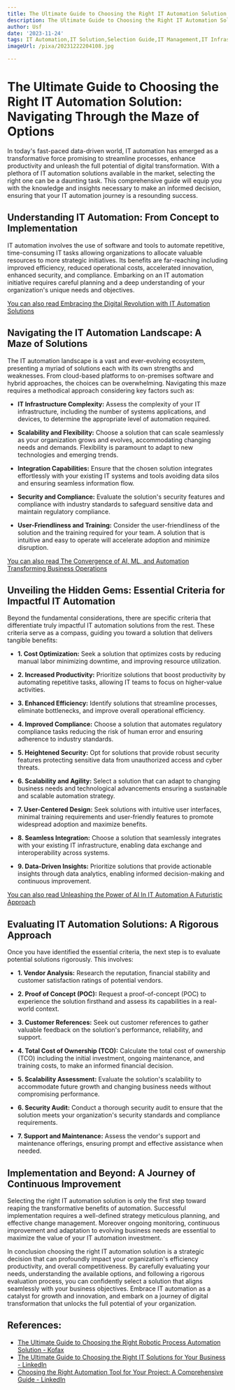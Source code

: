 ```yaml
---
title: The Ultimate Guide to Choosing the Right IT Automation Solution
description: The Ultimate Guide to Choosing the Right IT Automation Solution
author: Usf
date: '2023-11-24'
tags: IT Automation,IT Solution,Selection Guide,IT Management,IT Infrastructure
imageUrl: /pixa/20231222204108.jpg

---
```

# The Ultimate Guide to  Choosing the Right  IT Automation Solution: Navigating Through the Maze of Options

In today's  fast-paced data-driven world, IT automation has emerged as a transformative force promising to streamline processes, enhance productivity and unleash  the full potential of digital transformation.  With a plethora of IT automation solutions available in the market, selecting the right  one can be a daunting task. This comprehensive guide will equip you with the knowledge and insights necessary to make an informed  decision, ensuring that your IT automation journey is a resounding success.

## Understanding IT Automation:  From Concept to Implementation

IT automation involves the use of software and  tools to automate repetitive, time-consuming IT tasks allowing organizations to allocate  valuable resources to more strategic initiatives. Its benefits are far-reaching including improved efficiency, reduced operational  costs, accelerated innovation, enhanced security, and compliance. Embarking on an IT automation  initiative requires careful planning and a deep understanding of  your organization's unique needs and  objectives.

[You can also read  Embracing the Digital Revolution with IT Automation Solutions](Embracing%20the%20Digital%20Revolution%20with%20IT%20Automation%20Solutions)


## Navigating the IT Automation Landscape: A  Maze of Solutions

The IT automation landscape is a vast and ever-evolving ecosystem, presenting a myriad of solutions each with its own strengths and weaknesses. From  cloud-based platforms to on-premises software and hybrid approaches, the choices can be overwhelming. Navigating this maze requires a methodical approach considering key factors such as:

* **IT Infrastructure Complexity:** Assess the complexity of your IT infrastructure, including the number of systems applications, and devices, to determine the appropriate level of automation required.

* **Scalability and Flexibility:** Choose a solution that can scale seamlessly as your organization grows and evolves, accommodating changing needs and  demands.  Flexibility is  paramount to adapt to  new technologies and  emerging trends.

* **Integration Capabilities:** Ensure that the chosen solution integrates effortlessly with your existing IT systems and tools avoiding data silos and ensuring seamless information flow.

* **Security and Compliance:** Evaluate the solution's security features and compliance with industry standards to  safeguard sensitive data and  maintain regulatory compliance.

* **User-Friendliness and Training:** Consider the user-friendliness of the solution and the training required for your team. A solution that is intuitive and easy to operate will accelerate adoption and minimize  disruption.

[You can also read  The Convergence of AI, ML, and Automation Transforming Business Operations](The%20Convergence%20of%20AI%2C%20ML%2C%20and%20Automation%20Transforming%20Business%20Operations)


##  Unveiling the Hidden Gems:  Essential Criteria for Impactful IT  Automation

Beyond the fundamental considerations, there are specific criteria  that differentiate truly impactful IT automation  solutions from the rest. These criteria serve as a compass, guiding you toward a solution that delivers tangible benefits:

*  **1. Cost Optimization:**  Seek a solution that  optimizes costs by reducing  manual labor minimizing  downtime, and improving resource utilization.

* **2. Increased Productivity:** Prioritize solutions that boost productivity by automating repetitive tasks, allowing IT teams to focus on higher-value activities.

* **3. Enhanced  Efficiency:** Identify solutions that streamline processes, eliminate bottlenecks, and improve overall operational efficiency.

* **4. Improved Compliance:** Choose a solution that automates regulatory compliance tasks reducing the risk of human error  and ensuring adherence to industry  standards.

* **5.  Heightened Security:** Opt for solutions that provide robust security features protecting  sensitive data from unauthorized access and cyber threats.

* **6. Scalability  and Agility:** Select  a solution that  can adapt to changing business needs and technological advancements ensuring a sustainable and scalable  automation strategy.

* **7. User-Centered Design:** Seek solutions with intuitive user  interfaces, minimal training requirements and user-friendly features to promote widespread adoption and maximize  benefits.

*  **8. Seamless Integration:** Choose a solution that  seamlessly integrates with your existing IT infrastructure, enabling data exchange and  interoperability across systems.

* **9.  Data-Driven Insights:** Prioritize solutions that provide actionable insights through data analytics, enabling informed decision-making and  continuous  improvement.

[You can also read Unleashing the Power of AI In IT Automation A Futuristic Approach](Unleashing%20the%20Power%20of%20AI%20In%20IT%20Automation%20A%20Futuristic%20Approach)


##  Evaluating IT Automation Solutions: A Rigorous Approach

Once you have identified the essential criteria, the  next step is to evaluate potential solutions rigorously. This  involves:

* **1. Vendor  Analysis:** Research the  reputation, financial stability and customer satisfaction ratings of potential vendors.

* **2. Proof of Concept (POC):** Request a proof-of-concept (POC) to experience  the solution firsthand and  assess its capabilities in a real-world  context.

* **3. Customer References:** Seek out customer references to gather valuable feedback on the  solution's performance, reliability, and support.

* **4. Total Cost of Ownership (TCO):** Calculate  the total cost of ownership (TCO)  including  the  initial investment, ongoing maintenance, and training costs, to make an informed financial  decision.

* **5. Scalability  Assessment:** Evaluate the solution's scalability to accommodate future growth  and changing business needs without compromising performance.

*  **6. Security Audit:** Conduct  a thorough security audit to ensure that the solution meets your organization's security  standards and compliance requirements.

* **7. Support and  Maintenance:** Assess the vendor's support and maintenance offerings, ensuring prompt and effective assistance  when needed.

## Implementation and Beyond: A Journey of Continuous Improvement

Selecting the right IT automation solution  is only the first step toward reaping the transformative benefits of  automation. Successful implementation requires a well-defined strategy meticulous planning, and effective  change management. Moreover  ongoing monitoring, continuous improvement and adaptation  to evolving business needs are essential to maximize the  value of your IT automation investment.

In conclusion choosing the right IT  automation solution is a  strategic decision  that can profoundly impact your organization's efficiency productivity, and overall  competitiveness. By carefully evaluating your needs, understanding the available  options, and following a rigorous evaluation process, you can  confidently select a solution that aligns  seamlessly with your business objectives. Embrace IT automation as a catalyst  for growth and innovation, and  embark on a journey of digital transformation that unlocks the full  potential of your organization.

## References:
- [The Ultimate Guide to Choosing the Right Robotic Process Automation Solution - Kofax](https://www.kofax.com/learn/white-papers/wp_guide-to-choosing-robotic-process-automation-solution_en)
- [The Ultimate Guide to Choosing the Right IT Solutions for Your Business - LinkedIn](https://www.linkedin.com/pulse/ultimate-guide-choosing-right-solutions-your-business-vibidsoft)
- [Choosing the Right Automation Tool for Your Project: A Comprehensive Guide - LinkedIn](https://www.linkedin.com/pulse/choosing-right-automation-tool-your-i9hrf)
